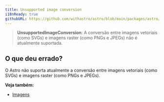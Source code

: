 ```yaml
---
title: Unsupported image conversion
i18nReady: true
githubURL: https://github.com/withastro/astro/blob/main/packages/astro/src/core/errors/errors-data.ts
---
```


> **UnsupportedImageConversion**: A conversão entre imagens vetoriais (como SVGs) e imagens raster (como PNGs e JPEGs) não é atualmente suportada.

## O que deu errado?
O Astro não suporta atualmente a conversão entre imagens vetoriais (como SVGs) e imagens raster (como PNGs e JPEGs).

**Veja também:**
- [Imagens](/pt-br/guides/images/)

